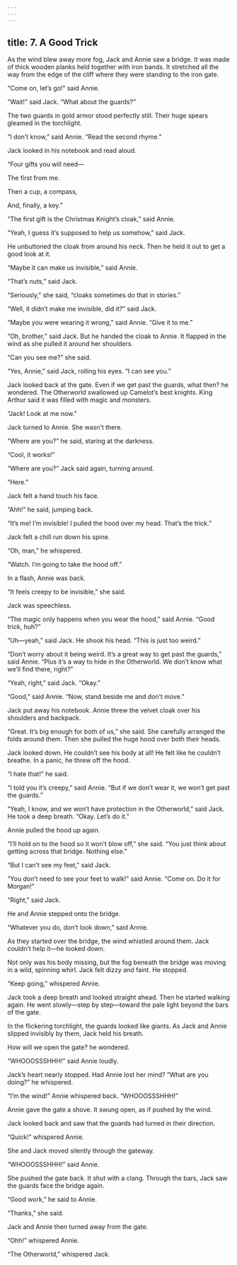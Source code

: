 ```yaml
---
---
---
```

title: 7. A Good Trick
---



As the wind blew away more fog, Jack and Annie saw a bridge. It was made of thick wooden planks held together with iron bands. It stretched all the way from the edge of the cliff where they were standing to the iron gate.

“Come on, let’s go!” said Annie.

“Wait!” said Jack. “What about the guards?”

The two guards in gold armor stood perfectly still. Their huge spears gleamed in the torchlight.



“I don’t know,” said Annie. “Read the second rhyme.”

Jack looked in his notebook and read aloud.

“Four gifts you will need—

The first from me.

Then a cup, a compass,

And, finally, a key.”

“The first gift is the Christmas Knight’s cloak,” said Annie.

“Yeah, I guess it’s supposed to help us somehow,” said Jack.

He unbuttoned the cloak from around his neck. Then he held it out to get a good look at it.

“Maybe it can make us invisible,” said Annie.

“That’s nuts,” said Jack.

“Seriously,” she said, “cloaks sometimes do that in stories.”

“Well, it didn’t make me invisible, did it?” said Jack.

“Maybe you were wearing it wrong,” said Annie. “Give it to me.”

“Oh, brother,” said Jack. But he handed the cloak to Annie. It flapped in the wind as she pulled it around her shoulders.

“Can you see me?” she said.

“Yes, Annie,” said Jack, rolling his eyes. “I can see you.”

Jack looked back at the gate. Even if we get past the guards, what then? he wondered. The Otherworld swallowed up Camelot’s best knights. King Arthur said it was filled with magic and monsters.

“Jack! Look at me now.”

Jack turned to Annie. She wasn’t there.

“Where are you?” he said, staring at the darkness.

“Cool, it works!”

“Where are you?” Jack said again, turning around.

“Here.”

Jack felt a hand touch his face.

“Ahh!” he said, jumping back.

“It’s me! I’m invisible! I pulled the hood over my head. That’s the trick.”

Jack felt a chill run down his spine.

“Oh, man,” he whispered.

“Watch. I’m going to take the hood off.”

In a flash, Annie was back.

“It feels creepy to be invisible,” she said.

Jack was speechless.

“The magic only happens when you wear the hood,” said Annie. “Good trick, huh?”

“Uh—yeah,” said Jack. He shook his head. “This is just too weird.”

“Don’t worry about it being weird. It’s a great way to get past the guards,” said Annie. “Plus it’s a way to hide in the Otherworld. We don’t know what we’ll find there, right?”

“Yeah, right,” said Jack. “Okay.”

“Good,” said Annie. “Now, stand beside me and don’t move.”

Jack put away his notebook. Annie threw the velvet cloak over his shoulders and backpack.

“Great. It’s big enough for both of us,” she said. She carefully arranged the folds around them. Then she pulled the huge hood over both their heads.

Jack looked down. He couldn’t see his body at all! He felt like he couldn’t breathe. In a panic, he threw off the hood.

“I hate that!” he said.

“I told you it’s creepy,” said Annie. “But if we don’t wear it, we won’t get past the guards.”

“Yeah, I know, and we won’t have protection in the Otherworld,” said Jack. He took a deep breath. “Okay. Let’s do it.”

Annie pulled the hood up again.

“I’ll hold on to the hood so it won’t blow off,” she said. “You just think about getting across that bridge. Nothing else.”

“But I can’t see my feet,” said Jack.

“You don’t need to see your feet to walk!” said Annie. “Come on. Do it for Morgan!”

“Right,” said Jack.

He and Annie stepped onto the bridge.

“Whatever you do, don’t look down,” said Annie.

As they started over the bridge, the wind whistled around them. Jack couldn’t help it—he looked down.

Not only was his body missing, but the fog beneath the bridge was moving in a wild, spinning whirl. Jack felt dizzy and faint. He stopped.

“Keep going,” whispered Annie.

Jack took a deep breath and looked straight ahead. Then he started walking again. He went slowly—step by step—toward the pale light beyond the bars of the gate.

In the flickering torchlight, the guards looked like giants. As Jack and Annie slipped invisibly by them, Jack held his breath.

How will we open the gate? he wondered.

“WHOOOSSSHHH!” said Annie loudly.

Jack’s heart nearly stopped. Had Annie lost her mind? “What are you doing?” he whispered.

“I’m the wind!” Annie whispered back. “WHOOOSSSHHH!”

Annie gave the gate a shove. It swung open, as if pushed by the wind.

Jack looked back and saw that the guards had turned in their direction.

“Quick!” whispered Annie.

She and Jack moved silently through the gateway.

“WHOOOSSSHHH!” said Annie.

She pushed the gate back. It shut with a clang. Through the bars, Jack saw the guards face the bridge again.

“Good work,” he said to Annie.

“Thanks,” she said.

Jack and Annie then turned away from the gate.

“Ohh!” whispered Annie.

“The Otherworld,” whispered Jack.